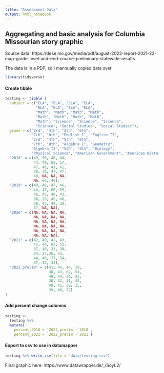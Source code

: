 ```yaml
---
title: "Assessment Data"
output: html_notebook
---
```


## Aggregating and basic analysis for Columbia Missourian story graphic

Source data: https://dese.mo.gov/media/pdf/august-2022-report-2021-22-map-grade-level-and-end-course-preliminary-statewide-results

The data is in a PDF, so I mannually copied data over

```r
library(tidyverse)
```

#### Create tibble
```r
testing <- tibble (
  subject = c("ELA", "ELA", "ELA", "ELA",
              "ELA", "ELA", "ELA", "ELA",
              "Math", "Math", "Math", "Math",
              "Math", "Math", "Math", "Math", 
              "Math", "Science", "Science", "Science",
              "Science", "Social Studies", "Social Studies"),
  grade = c("3rd", "4th", "5th", "6th",
            "7th", "8th", "English I", "English II",
            "3rd", "4th", "5th", "6th",
            "7th", "8th", "Algebra I", "Geometry",
            "Algebra II", "5th", "8th", "Biology", 
            "Physical Science", "American Government", "American History"),
  "2018" = c(49, 50, 48, 48,
             44, 49, 62, 57,
             47, 46, 41, 41,
             38, 30, 47, 47,
             48, NA, NA, NA,
             NA, 66, 49), 
  "2019" = c(49, 49, 47, 46,
             44, 47, 60, 59,
             46, 47, 40, 43,
             38, 29, 45, 46,
             50, 43, 44, 39, 
             37, NA, NA),
  "2020" = c(NA, NA, NA, NA,
             NA, NA, NA, NA,
             NA, NA, NA, NA,
             NA, NA, NA, NA,
             NA, NA, NA, NA,
             NA, NA, NA),
  "2021" = c(42, 49, 42, 43,
             41, 46, 62, 55,
             37, 40, 33, 38,
             34, 27,36, 43,
             44, 40, 37, 34,
             37, 42, 34),
  "2022_prelim" = c(41, 44, 44, 39,
                    38, 43, 62, 54,
                    40, 44, 36, 42,
                    38, 32, 41, 49,
                    49, 41, 38, 35,
                    39, 40, 32)
)
```

#### Add percent change columns
```r
testing <- 
  testing %>% 
  mutate(
    percent_2018 = `2022_prelim`-`2018`, 
    percent_2021 = `2022_prelim`-`2021`)

```

#### Export to csv to use in datamapper

```r
testing %>% write_csv(file = "data/testing.csv")
```

Final graphic here: https://www.datawrapper.de/_/SoyL2/
